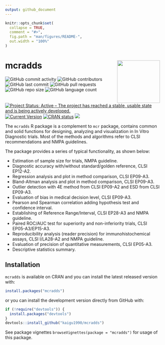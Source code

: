 ```yaml
---
output: github_document
---
```


<!-- README.md is generated from README.Rmd. Please edit that file -->

```r
knitr::opts_chunk$set(
  collapse = TRUE,
  comment = "#>",
  fig.path = "man/figures/README-",
  out.width = "100%"
)
```

# mcradds <a href='https://github.com/kaigu1990/mcradds'><img src="man/figures/logo.png" align="right" height="139" style="max-width: 100%;"/></a>

<!-- start badges -->
![GitHub commit activity](https://img.shields.io/github/commit-activity/m/kaigu1990/mcradds)
![GitHub contributors](https://img.shields.io/github/contributors/kaigu1990/mcradds)
![GitHub last commit](https://img.shields.io/github/last-commit/kaigu1990/mcradds)
![GitHub pull requests](https://img.shields.io/github/issues-pr/kaigu1990/mcradds)
![GitHub repo size](https://img.shields.io/github/repo-size/kaigu1990/mcradds)
![GitHub language count](https://img.shields.io/github/languages/count/kaigu1990/mcradds)
[![Project Status: Active – The project has reached a stable, usable state and is being actively developed.](https://www.repostatus.org/badges/latest/active.svg)](https://www.repostatus.org/#active)
[![Current Version](https://img.shields.io/github/r-package/v/kaigu1990/mcradds/main?color=purple\&label=package%20version)](https://github.com/kaigu1990/mcradds/tree/main)
[![CRAN status](https://www.r-pkg.org/badges/version/mcradds)](https://cran.r-project.org/package=mcradds)
[![](https://cranlogs.r-pkg.org/badges/grand-total/mcradds)](https://cran.r-project.org/package=mcradds)
<!-- end badges -->

The `mcradds` R package is a complement to `mcr` package, contains common and solid functions for designing, analyzing and visualization in In Vitro Diagnostic trials. Most of the methods and algorithms refer to CLSI recommendations and NMPA guidelines.

The package provides a series of typical functionality, as shown below:

- Estimation of sample size for trials, NMPA guideline.
- Diagnostic accuracy with/without standard/golden reference, CLSI EP12-A2.
- Regression analysis and plot in method comparison, CLSI EP09-A3.
- Bland-Altman analysis and plot in method comparison, CLSI EP09-A3.
- Outlier detection with 4E method from CLSI EP09-A2 and ESD from CLSI EP09-A3.
- Evaluation of bias in medical decision level, CLSI EP09-A3.
- Pearson and Spearman correlation adding hypothesis test and confidence interval.
- Establishing of Reference Range/Interval, CLSI EP28-A3 and NMPA guideline.
- Paired ROC/AUC test for superiority and non-inferiority trials, CLSI EP05-A3/EP15-A3.
- Reproducibility analysis (reader precision) for immunohistochemical assays, CLSI I/LA28-A2 and NMPA guideline.
- Evaluation of precision of quantitative measurements, CLSI EP05-A3.
- Descriptive statistics summary.

## Installation

`mcradds` is available on CRAN and you can install the latest released version with:

```r
install.packages("mcradds")
```

or you can install the development version directly from GitHub with:

```r
if (!require("devtools")) {
  install.packages("devtools")
}
devtools::install_github("kaigu1990/mcradds")
```

See package vignettes `browseVignettes(package = "mcradds")` for usage of this package.

